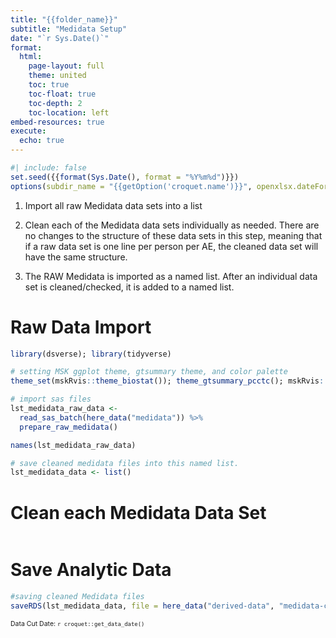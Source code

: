 ```yaml
---
title: "{{folder_name}}"
subtitle: "Medidata Setup"
date: "`r Sys.Date()`"
format:
  html:
    page-layout: full
    theme: united
    toc: true
    toc-float: true
    toc-depth: 2
    toc-location: left
embed-resources: true
execute: 
  echo: true
---
```


```r
#| include: false
set.seed({{format(Sys.Date(), format = "%Y%m%d")}})
options(subdir_name = "{{getOption('croquet.name')}}", openxlsx.dateFormat = "yyyy-mm-dd")
```

1. Import all raw Medidata data sets into a list

1. Clean each of the Medidata data sets individually as needed. There are no changes to the structure of these data sets in this step, meaning that if a raw data set is one line per person per AE, the cleaned data set will have the same structure.

1. The RAW Medidata is imported as a named list. After an individual data set is cleaned/checked, it is added to a named list.

# Raw Data Import

```r
library(dsverse); library(tidyverse)

# setting MSK ggplot theme, gtsummary theme, and color palette
theme_set(mskRvis::theme_biostat()); theme_gtsummary_pcctc(); mskRvis::set_msk_palette()

# import sas files
lst_medidata_raw_data <-
  read_sas_batch(here_data("medidata")) %>%
  prepare_raw_medidata()

names(lst_medidata_raw_data)

# save cleaned medidata files into this named list.
lst_medidata_data <- list()

```

# Clean each Medidata Data Set

```r

```

# Save Analytic Data

```r
#saving cleaned Medidata files
saveRDS(lst_medidata_data, file = here_data("derived-data", "medidata-cleaned.RDS"))
```

::: {style="font-size: 75%;"}
Data Cut Date: `r croquet::get_data_date()`
:::
